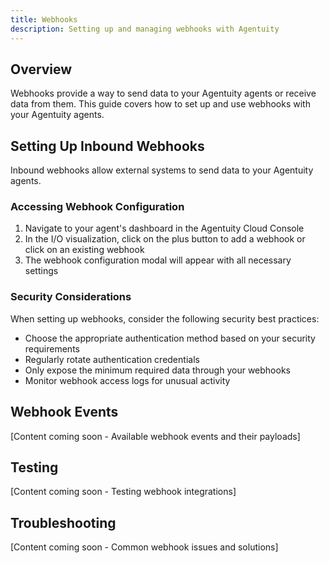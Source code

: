 ```yaml
---
title: Webhooks
description: Setting up and managing webhooks with Agentuity
---
```


## Overview

Webhooks provide a way to send data to your Agentuity agents or receive data from them. This guide covers how to set up and use webhooks with your Agentuity agents.

## Setting Up Inbound Webhooks

Inbound webhooks allow external systems to send data to your Agentuity agents.

### Accessing Webhook Configuration

1. Navigate to your agent's dashboard in the Agentuity Cloud Console
2. In the I/O visualization, click on the plus button to add a webhook or click on an existing webhook
3. The webhook configuration modal will appear with all necessary settings

### Security Considerations

When setting up webhooks, consider the following security best practices:

- Choose the appropriate authentication method based on your security requirements
- Regularly rotate authentication credentials
- Only expose the minimum required data through your webhooks
- Monitor webhook access logs for unusual activity

## Webhook Events

[Content coming soon - Available webhook events and their payloads]

## Testing

[Content coming soon - Testing webhook integrations]

## Troubleshooting

[Content coming soon - Common webhook issues and solutions]          